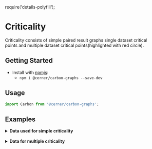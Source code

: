 require('details-polyfill');

# Criticality

Criticality consists of simple paired result graphs single dataset critical points and multiple dataset critical points(highlighted with red circle).

## Getting Started

- Install with [npmjs](https://www.npmjs.com):
  - `npm i @cerner/carbon-graphs --save-dev`

## Usage
```js
import Carbon from '@cerner/carbon-graphs';
```

## Examples

<SimpleCriticalityPairedResultGraph />

<details>
<summary style={{fontSize: 24 }}>
<b>Data used for simple criticality</b>
</summary>

### Graph Config object
<SimpleCriticalityGraphConfig />

### Data object
<SimpleCriticalityDataObject />
</details>

<br/>

<MultiCriticalityPairedResultGraph />

<details>
<summary style={{fontSize: 24 }}>
<b>Data for multiple criticality</b>
</summary>

### Graph Config object
<MultiCriticalityGraphConfig />

### Data object
#### Dataset 1
<MultiCriticalityDataObject1 />

#### Dataset 2
<MultiCriticalityDataObject2 />
</details>

